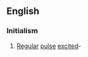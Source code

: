 ==English==

===Initialism===
{{rfc-header|lang=en|Initialism}}
{{head|en|initialism}}
# [[regular|Regular]] [[pulse]] [[excited]]-{{w|Linear Predictive Coder}}